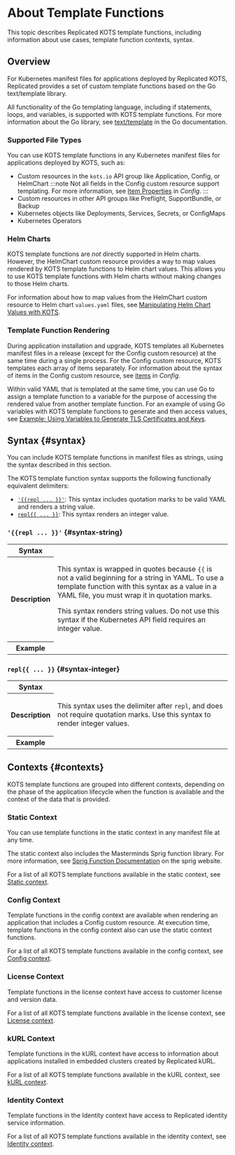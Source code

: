 
# About Template Functions

This topic describes Replicated KOTS template functions, including information about use cases, template function contexts, syntax.

## Overview

For Kubernetes manifest files for applications deployed by Replicated KOTS, Replicated provides a set of custom template functions based on the Go text/template library. 

<UseCases/>

All functionality of the Go templating language, including if statements, loops, and variables, is supported with KOTS template functions. For more information about the Go library, see [text/template](https://golang.org/pkg/text/template/) in the Go documentation.

### Supported File Types

You can use KOTS template functions in any Kubernetes manifest files for applications deployed by KOTS, such as:
* Custom resources in the `kots.io` API group like Application, Config, or HelmChart
  :::note
  Not all fields in the Config custom resource support templating. For more information, see [Item Properties](/reference/custom-resource-config#item-properties) in _Config_.
  :::
* Custom resources in other API groups like Preflight, SupportBundle, or Backup
* Kubernetes objects like Deployments, Services, Secrets, or ConfigMaps
* Kubernetes Operators

### Helm Charts

KOTS template functions are _not_ directly supported in Helm charts. However, the HelmChart custom resource provides a way to map values rendered by KOTS template functions to Helm chart values. This allows you to use KOTS template functions with Helm charts without making changes to those Helm charts.

For information about how to map values from the HelmChart custom resource to Helm chart `values.yaml` files, see [Manipulating Helm Chart Values with KOTS](/vendor/helm-optional-value-keys).

### Template Function Rendering

During application installation and upgrade, KOTS templates all Kubernetes manifest files in a release (except for the Config custom resource) at the same time during a single process. For the Config custom resource, KOTS templates each array of items separately. For information about the syntax of items in the Config custom resource, see [items](/reference/custom-resource-config#items) in _Config_.

Within valid YAML that is templated at the same time, you can use Go to assign a template function to a variable for the purpose of accessing the rendered value from another template function. For an example of using Go variables with KOTS template functions to generate and then access values, see [Example: Using Variables to Generate TLS Certificates and Keys](/reference/template-functions-config-context#tls-cert-example).

## Syntax {#syntax}

You can include KOTS template functions in manifest files as strings, using the syntax described in this section.

The KOTS template function syntax supports the following functionally equivalent delimiters:
* [`'{{repl ... }}'`](#syntax-string): This syntax includes quotation marks to be valid YAML and renders a string value.
* [`repl{{ ... }}`](#syntax-integer): This syntax renders an integer value.

### `'{{repl ... }}'` {#syntax-string}

<table>
  <tr>
    <th>Syntax</th>
    <td><SyntaxString/></td>
  </tr>
  <tr>
    <th>Description</th>
    <td>
      <p>This syntax is wrapped in quotes because <code>&#123;&#123;</code> is not a valid beginning for a string in YAML.
      To use a template function with this syntax as a value in a YAML file, you must wrap it in quotation marks.</p>
      <p>This syntax renders string values. Do not use this syntax if the Kubernetes API field requires an integer value.</p>
    </td>
  </tr>
  <tr>
    <th>Example</th>
    <td><SyntaxStringExample/>
    </td>
  </tr>
</table>

### `repl{{ ... }}` {#syntax-integer}

<table>
  <tr>
    <th>Syntax</th>
    <td><SyntaxInteger/></td>
  </tr>
  <tr>
    <th>Description</th>
    <td><p>This syntax uses the delimiter after <code>repl</code>, and does not require quotation marks.
    Use this syntax to render integer values.</p></td>
  </tr>
  <tr>
    <th>Example</th>
    <td><SyntaxIntegerExample/>
    </td>
  </tr>
</table>


## Contexts {#contexts}

KOTS template functions are grouped into different contexts, depending on the phase of the application lifecycle when the function is available and the context of the data that is provided.

### Static Context

You can use template functions in the static context in any manifest file at any time.

The static context also includes the Masterminds Sprig function library. For more information, see [Sprig Function Documentation](http://masterminds.github.io/sprig/) on the sprig website.

For a list of all KOTS template functions available in the static context, see [Static context](template-functions-static-context).

### Config Context

Template functions in the config context are available when rendering an application that includes a Config custom resource.
At execution time, template functions in the config context also can use the static context functions.

For a list of all KOTS template functions available in the config context, see [Config context](template-functions-config-context).

### License Context

Template functions in the license context have access to customer license and version data.

For a list of all KOTS template functions available in the license context, see [License context](template-functions-license-context).

### kURL Context

Template functions in the kURL context have access to information about applications installed in embedded clusters created by Replicated kURL.

For a list of all KOTS template functions available in the kURL context, see [kURL context](template-functions-kurl-context).

### Identity Context

Template functions in the Identity context have access to Replicated identity service information.

For a list of all KOTS template functions available in the identity context, see [Identity context](template-functions-identity-context).
